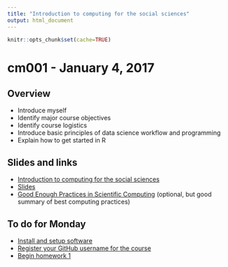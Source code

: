 ```yaml
---
title: "Introduction to computing for the social sciences"
output: html_document
---
```


```r
knitr::opts_chunk$set(cache=TRUE)
```

# cm001 - January 4, 2017

## Overview

* Introduce myself
* Identify major course objectives
* Identify course logistics
* Introduce basic principles of data science workflow and programming
* Explain how to get started in R

## Slides and links

* [Introduction to computing for the social sciences](block001_intro.html)
* [Slides](extras/cm001_slides.html)
* [Good Enough Practices in Scientific Computing](http://arxiv.org/abs/1609.00037) (optional, but good summary of best computing practices)

## To do for Monday

* [Install and setup software](setup00.html)
* [Register your GitHub username for the course](https://goo.gl/forms/GXNff5I5mG6pUppE2)
* [Begin homework 1](hw01_edit-README.html)

